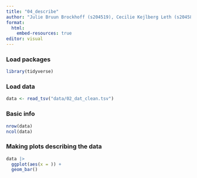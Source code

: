```yaml
---
title: "04_describe"
author: "Julie Bruun Brockhoff (s204519), Cecilie Kejlberg Leth (s204584), Amalie Drud Nielsen (s204560), Chrysillis Hellemann Polhaus (s153664), Lise Lotte Eriksen (s154123)"
format: 
  html:
    embed-resources: true
editor: visual
---
```


### Load packages

```r
library(tidyverse)
```

### Load data

```r
data <- read_tsv("data/02_dat_clean.tsv")
```

### Basic info

```r
nrow(data)
ncol(data)
```

### Making plots describing the data

```r
data |> 
  ggplot(aes(x = )) +
  geom_bar()
```
